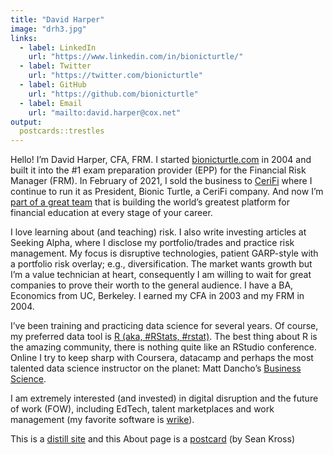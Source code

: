 ```yaml
---
title: "David Harper"
image: "drh3.jpg"
links:
  - label: LinkedIn
    url: "https://www.linkedin.com/in/bionicturtle/"
  - label: Twitter
    url: "https://twitter.com/bionicturtle"
  - label: GitHub
    url: "https://github.com/bionicturtle"
  - label: Email
    url: "mailto:david.harper@cox.net"
output:
  postcards::trestles
---
```

 
Hello! I'm David Harper, CFA, FRM. I started [bionicturtle.com](http://www.bionicturtle.com) in 2004 and built it into the #1 exam preparation provider (EPP) for the Financial Risk Manager (FRM). In February of 2021, I sold the business to [CeriFi](http://cerifi.com) where I continue to run it as President, Bionic Turtle, a CeriFi company. And now I'm [part of a great team](https://www.linkedin.com/company/cerifi/) that is building the world's greatest platform for financial education at every stage of your career.

I love learning about (and teaching) risk. I also write investing articles at Seeking Alpha, where I disclose my portfolio/trades and practice risk management. My focus is disruptive technologies, patient GARP-style with a portfolio risk overlay; e.g., diversification. The market wants growth but I'm a value technician at heart, consequently I am willing to wait for great companies to prove their worth to the general audience. I have a BA, Economics from UC, Berkeley. I earned my CFA in 2003 and my FRM in 2004. 

I've been training and practicing data science for several years. Of course, my preferred data tool is [R (aka, #RStats, #rstat)](https://www.r-project.org/). The best thing about R is the amazing community, there is nothing quite like an RStudio conference. Online I try to keep sharp with Coursera, datacamp and perhaps the most talented data science instructor on the planet: Matt Dancho's [Business Science](https://www.business-science.io/).  

I am extremely interested (and invested) in digital disruption and the future of work (FOW), including EdTech, talent marketplaces and work management (my favorite software is [wrike](https://www.wrike.com/)).

This is a [distill site](https://github.com/rstudio/distill) and this About page is a [postcard](https://github.com/seankross/postcards) (by Sean Kross)